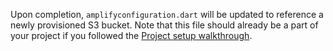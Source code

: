 Upon completion, `amplifyconfiguration.dart` will be updated to reference a newly provisioned S3 bucket.  Note that this file should already be a part of your project if you followed the [Project setup walkthrough](/[platform]/prev/start/project-setup/create-application/).

